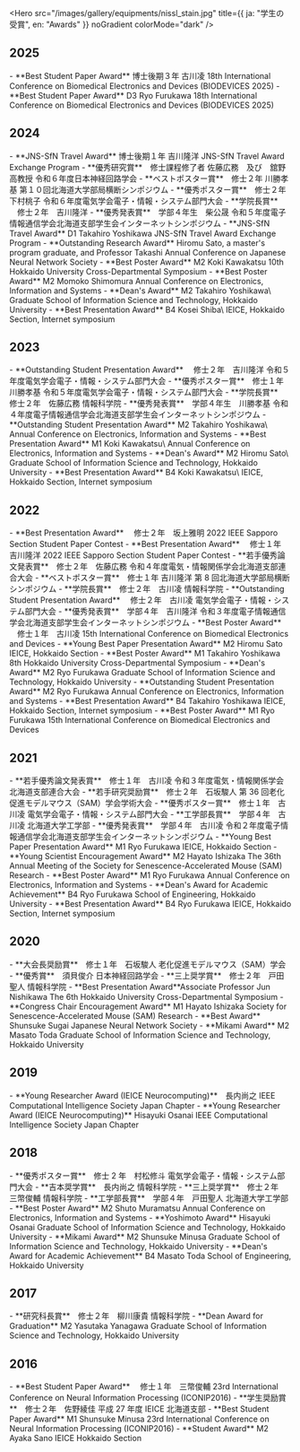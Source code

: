 <Hero
  src="/images/gallery/equipments/nissl_stain.jpg"
  title={{ ja: "学生の受賞", en: "Awards" }}
  noGradient
  colorMode="dark"
/>

## 2025

<Ja>
- **Best Student Paper Award** 博士後期３年 古川凌
18th International Conference on Biomedical Electronics and Devices (BIODEVICES 2025)

</Ja>

<En>
- **Best Student Paper Award** D3 Ryo Furukawa
18th International Conference on Biomedical Electronics and Devices (BIODEVICES 2025)

</En>

## 2024

<Ja>
- **JNS-SfN Travel Award** 博士後期１年 吉川隆洋
  JNS-SfN Travel Award Exchange Program
- **優秀研究賞**　修士課程修了者 佐藤広務　及び　舘野高教授
  令和６年度日本神経回路学会
- **ベストポスター賞**　修士２年 川勝孝基
  第１０回北海道大学部局横断シンポジウム
- **優秀ポスター賞**　修士２年　下村桃子
  令和６年度電気学会電子・情報・システム部門大会
- **学院長賞** 　修士２年　吉川隆洋
- **優秀発表賞**　学部４年生　柴公晟
  令和５年度電子情報通信学会北海道支部学生会インターネットシンポジウム

</Ja>

<En>
- **JNS-SfN Travel Award** D1 Takahiro Yoshikawa JNS-SfN Travel Award Exchange
  Program 
- **Outstanding Research Award** Hiromu Sato, a master's program
  graduate, and Professor Takashi Annual Conference on Japanese Neural Network
  Society 
- **Best Poster Award** M2 Koki Kawakatsu 10th Hokkaido University
  Cross-Departmental Symposium 
- **Best Poster Award** M2 Momoko Shimomura
  Annual Conference on Electronics, Information and Systems 
- **Dean's Award**
  M2 Takahiro Yoshikawa\ Graduate School of Information Science and Technology,
  Hokkaido University 
- **Best Presentation Award** B4 Kosei Shiba\ IEICE,
  Hokkaido Section, Internet symposium

</En>

## 2023

<Ja>
- **Outstanding Student Presentation Award** 　修士２年　吉川隆洋
  令和５年度電気学会電子・情報・システム部門大会
- **優秀ポスター賞**　修士１年　川勝孝基
  令和５年度電気学会電子・情報・システム部門大会
- **学院長賞**　修士２年　佐藤広務
  情報科学院
- **優秀発表賞**　学部４年生　川勝孝基
  令和４年度電子情報通信学会北海道支部学生会インターネットシンポジウム

</Ja>

<En>
- **Outstanding Student Presentation Award** M2 Takahiro Yoshikawa\
  Annual Conference on Electronics, Information and Systems
- **Best Presentation Award** M1 Koki Kawakatsu\
  Annual Conference on Electronics, Information and Systems
- **Dean's Award** M2 Hiromu Sato\
  Graduate School of Information Science and Technology, Hokkaido University
- **Best Presentation Award** B4 Koki Kawakatsu\
  IEICE, Hokkaido Section, Internet symposium

</En>

## 2022

<Ja>
- **Best Presentation Award** 　修士２年　坂上雅明
  2022 IEEE Sapporo Section Student Paper Contest
- **Best Presentation Award** 　修士１年　吉川隆洋
  2022 IEEE Sapporo Section Student Paper Contest
- **若手優秀論文発表賞**　修士２年　佐藤広務
  令和４年度電気・情報関係学会北海道支部連合大会
- **ベストポスター賞**　修士１年 吉川隆洋
  第 8 回北海道大学部局横断シンポジウム
- **学院長賞**　修士２年　古川凌
  情報科学院
- **Outstanding Student Presentation Award** 　修士２年　古川凌
  電気学会電子・情報・システム部門大会
- **優秀発表賞**　学部４年　吉川隆洋
  令和３年度電子情報通信学会北海道支部学生会インターネットシンポジウム
- **Best Poster Award** 　修士１年　古川凌
  15th International Conference on Biomedical Electronics and Devices

</Ja>

<En>
- **Young Best Paper Presentation Award** M2 Hiromu Sato
  IEICE, Hokkaido Section
- **Best Poster Award** M1 Takahiro Yoshikawa
  8th Hokkaido University Cross-Departmental Symposium
- **Dean's Award** M2 Ryo Furukawa
  Graduate School of Information Science and Technology, Hokkaido University
- **Outstanding Student Presentation Award** M2 Ryo Furukawa
  Annual Conference on Electronics, Information and Systems
- **Best Presentation Award** B4 Takahiro Yoshikawa
  IEICE, Hokkaido Section, Internet symposium
- **Best Poster Award** M1 Ryo Furukawa
  15th International Conference on Biomedical Electronics and Devices

</En>

## 2021

<Ja>
- **若手優秀論文発表賞**　修士１年　古川凌
  令和３年度電気・情報関係学会北海道支部連合大会
- **若手研究奨励賞**　修士２年　石坂駿人
  第 36 回老化促進モデルマウス（SAM）学会学術大会
- **優秀ポスター賞**　修士１年　古川凌
  電気学会電子・情報・システム部門大会
- **工学部長賞**　学部４年　古川凌
  北海道大学工学部
- **優秀発表賞**　学部４年　古川凌
  令和２年度電子情報通信学会北海道支部学生会インターネットシンポジウム

</Ja>

<En>
- **Young Best Paper Presentation Award** M1 Ryo Furukawa
  IEICE, Hokkaido Section
- **Young Scientist Encouragement Award** M2 Hayato Ishizaka
  The 36th Annual Meeting of the Society for Senescence-Accelerated Mouse (SAM) Research
- **Best Poster Award** M1 Ryo Furukawa
  Annual Conference on Electronics, Information and Systems
- **Dean's Award for Academic Achievement** B4 Ryo Furukawa
  School of Engineering, Hokkaido University
- **Best Presentation Award** B4 Ryo Furukawa
  IEICE, Hokkaido Section, Internet symposium

</En>

## 2020

<Ja>
- **大会長奨励賞**　修士１年　石坂駿人
  老化促進モデルマウス（SAM）学会
- **優秀賞**　須貝俊介
  日本神経回路学会
- **三上奨学賞**　修士２年　戸田聖人
  情報科学院

</Ja>

<En>
- **Best Presentation Award**Associate Professor Jun Nishikawa
  The 6th Hokkaido University Cross-Departmental Symposium
- **Congress Chair Encouragement Award** M1 Hayato Ishizaka
  Society for Senescence-Accelerated Mouse (SAM) Research
- **Best Award** Shunsuke Sugai
  Japanese Neural Network Society
- **Mikami Award** M2 Masato Toda
  Graduate School of Information Science and Technology, Hokkaido University

</En>

## 2019

<Ja>
- **Young Researcher Award (IEICE Neurocomputing)**　長内尚之
  IEEE Computational Intelligence Society Japan Chapter

</Ja>

<En>
- **Young Researcher Award (IEICE Neurocomputing)** Hisayuki Osanai
  IEEE Computational Intelligence Society Japan Chapter

</En>

## 2018

<Ja>
- **優秀ポスター賞**　修士 2 年　村松修斗
  電気学会電子・情報・システム部門大会
- **吉本奨学賞**　長内尚之
  情報科学院
- **三上奨学賞**　修士２年　三幣俊輔
  情報科学院
- **工学部長賞**　学部４年　戸田聖人
  北海道大学工学部

</Ja>

<En>
- **Best Poster Award** M2 Shuto Muramatsu
  Annual Conference on Electronics, Information and Systems
- **Yoshimoto Award** Hisayuki Osanai
  Graduate School of Information Science and Technology, Hokkaido University
- **Mikami Award** M2 Shunsuke Minusa
  Graduate School of Information Science and Technology, Hokkaido University
- **Dean's Award for Academic Achievement** B4 Masato Toda
  School of Engineering, Hokkaido University

</En>

## 2017

<Ja>
- **研究科長賞**　修士２年　柳川康貴
  情報科学院

</Ja>

<En>
- **Dean Award for Graduation** M2 Yasutaka Yanagawa
  Graduate School of Information Science and Technology, Hokkaido University

</En>

## 2016

<Ja>
- **Best Student Paper Award** 　修士１年　三幣俊輔
  23rd International Conference on Neural Information Processing (ICONIP2016)
- **学生奨励賞**　修士２年　佐野綾佳
  平成 27 年度 IEICE 北海道支部

</Ja>

<En>
- **Best Student Paper Award** M1 Shunsuke Minusa
  23rd International Conference on Neural Information Processing (ICONIP2016)
- **Student Award** M2 Ayaka Sano
  IEICE Hokkaido Section

</En>
